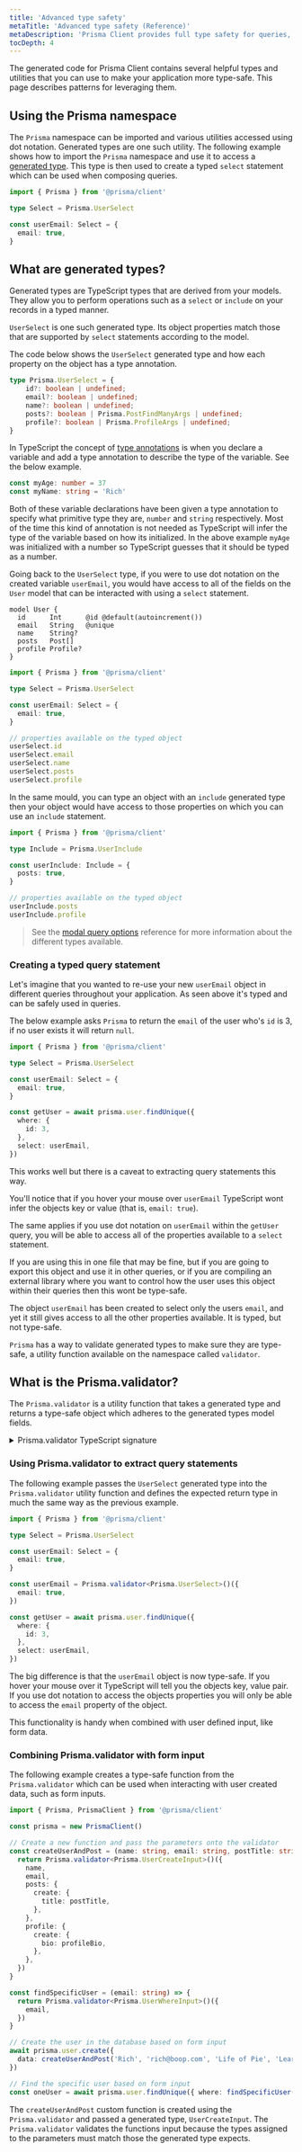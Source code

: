 ```yaml
---
title: 'Advanced type safety'
metaTitle: 'Advanced type safety (Reference)'
metaDescription: 'Prisma Client provides full type safety for queries, even for partial queries or included relations. This page explains how to leverage the generated types and utilities.'
tocDepth: 4
---
```


<TopBlock>

The generated code for Prisma Client contains several helpful types and utilities that you can use to make your application more type-safe. This page describes patterns for leveraging them.

</TopBlock>

## Using the <inlinecode>Prisma</inlinecode> namespace

The `Prisma` namespace can be imported and various utilities accessed using dot notation. Generated types are one such utility. The following example shows how to import the `Prisma` namespace and use it to access a [generated type](#what-are-generated-types). This type is then used to create a typed `select` statement which can be used when composing queries.

```ts
import { Prisma } from '@prisma/client'

type Select = Prisma.UserSelect

const userEmail: Select = {
  email: true,
}
```

## What are generated types?

Generated types are TypeScript types that are derived from your models. They allow you to perform operations such as a `select` or `include` on your records in a typed manner.

`UserSelect` is one such generated type. Its object properties match those that are supported by `select` statements according to the model.

The code below shows the `UserSelect` generated type and how each property on the object has a type annotation.

```ts
type Prisma.UserSelect = {
    id?: boolean | undefined;
    email?: boolean | undefined;
    name?: boolean | undefined;
    posts?: boolean | Prisma.PostFindManyArgs | undefined;
    profile?: boolean | Prisma.ProfileArgs | undefined;
}
```

In TypeScript the concept of [type annotations](https://www.typescriptlang.org/docs/handbook/2/everyday-types.html#type-annotations-on-variables) is when you declare a variable and add a type annotation to describe the type of the variable. See the below example.

```ts
const myAge: number = 37
const myName: string = 'Rich'
```

Both of these variable declarations have been given a type annotation to specify what primitive type they are, `number` and `string` respectively. Most of the time this kind of annotation is not needed as TypeScript will infer the type of the variable based on how its initialized. In the above example `myAge` was initialized with a number so TypeScript guesses that it should be typed as a number.

Going back to the `UserSelect` type, if you were to use dot notation on the created variable `userEmail`, you would have access to all of the fields on the `User` model that can be interacted with using a `select` statement.

```prisma file=schema.prisma
model User {
  id      Int      @id @default(autoincrement())
  email   String   @unique
  name    String?
  posts   Post[]
  profile Profile?
}
```

```ts
import { Prisma } from '@prisma/client'

type Select = Prisma.UserSelect

const userEmail: Select = {
  email: true,
}

// properties available on the typed object
userSelect.id
userSelect.email
userSelect.name
userSelect.posts
userSelect.profile
```

In the same mould, you can type an object with an `include` generated type then your object would have access to those properties on which you can use an `include` statement.

```ts
import { Prisma } from '@prisma/client'

type Include = Prisma.UserInclude

const userInclude: Include = {
  posts: true,
}

// properties available on the typed object
userInclude.posts
userInclude.profile
```

> See the [modal query options](../../../../reference/api-reference/prisma-client-reference#model-query-options) reference for more information about the different types available.

### Creating a typed query statement

Let's imagine that you wanted to re-use your new `userEmail` object in different queries throughout your application. As seen above it's typed and can be safely used in queries.

The below example asks `Prisma` to return the `email` of the user who's `id` is 3, if no user exists it will return `null`.

```ts
import { Prisma } from '@prisma/client'

type Select = Prisma.UserSelect

const userEmail: Select = {
  email: true,
}

const getUser = await prisma.user.findUnique({
  where: {
    id: 3,
  },
  select: userEmail,
})
```

This works well but there is a caveat to extracting query statements this way.

You'll notice that if you hover your mouse over `userEmail` TypeScript wont infer the objects key or value (that is, `email: true`).

The same applies if you use dot notation on `userEmail` within the `getUser` query, you will be able to access all of the properties available to a `select` statement.

If you are using this in one file that may be fine, but if you are going to export this object and use it in other queries, or if you are compiling an external library where you want to control how the user uses this object within their queries then this wont be type-safe.

The object `userEmail` has been created to select only the users `email`, and yet it still gives access to all the other properties available. It is typed, but not type-safe.

`Prisma` has a way to validate generated types to make sure they are type-safe, a utility function available on the namespace called `validator`.

## What is the <inlinecode>Prisma.validator</inlinecode>?

The `Prisma.validator` is a utility function that takes a generated type and returns a type-safe object which adheres to the generated types model fields.

<details>
<summary>Prisma.validator TypeScript signature</summary>

```ts
type Exact<A, W = unknown> = W extends unknown
  ? A extends Narrowable
    ? Cast<A, W>
    : Cast<
        { [K in keyof A]: K extends keyof W ? Exact<A[K], W[K]> : never },
        { [K in keyof W]: K extends keyof A ? Exact<A[K], W[K]> : W[K] }
      >
  : never

type Narrowable = string | number | boolean | bigint

type Cast<A, B> = A extends B ? A : B

export const type: unique symbol

export function validator<V>(): <S>(select: Exact<S, V>) => S
```

</details>

### Using <inlinecode>Prisma.validator</inlinecode> to extract query statements

The following example passes the `UserSelect` generated type into the `Prisma.validator` utility function and defines the expected return type in much the same way as the previous example.

```ts highlight=3,5-7;delete|9-11;add
import { Prisma } from '@prisma/client'

type Select = Prisma.UserSelect

const userEmail: Select = {
  email: true,
}

const userEmail = Prisma.validator<Prisma.UserSelect>()({
  email: true,
})

const getUser = await prisma.user.findUnique({
  where: {
    id: 3,
  },
  select: userEmail,
})
```

The big difference is that the `userEmail` object is now type-safe. If you hover your mouse over it TypeScript will tell you the objects key, value pair. If you use dot notation to access the objects properties you will only be able to access the `email` property of the object.

This functionality is handy when combined with user defined input, like form data.

### Combining <inlinecode>Prisma.validator</inlinecode> with form input

The following example creates a type-safe function from the `Prisma.validator` which can be used when interacting with user created data, such as form inputs.

```ts
import { Prisma, PrismaClient } from '@prisma/client'

const prisma = new PrismaClient()

// Create a new function and pass the parameters onto the validator
const createUserAndPost = (name: string, email: string, postTitle: string, profileBio: string) => {
  return Prisma.validator<Prisma.UserCreateInput>()({
    name,
    email,
    posts: {
      create: {
        title: postTitle,
      },
    },
    profile: {
      create: {
        bio: profileBio,
      },
    },
  })
}

const findSpecificUser = (email: string) => {
  return Prisma.validator<Prisma.UserWhereInput>()({
    email,
  })
}

// Create the user in the database based on form input
await prisma.user.create({
  data: createUserAndPost('Rich', 'rich@boop.com', 'Life of Pie', 'Learning each day'),
})

// Find the specific user based on form input
const oneUser = await prisma.user.findUnique({ where: findSpecificUser('rich@boop.com') })
```

The `createUserAndPost` custom function is created using the `Prisma.validator` and passed a generated type, `UserCreateInput`. The `Prisma.validator` validates the functions input because the types assigned to the parameters must match those the generated type expects.
